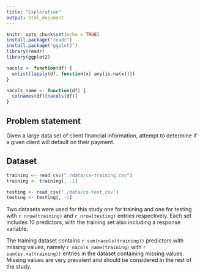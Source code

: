 ```yaml
---
title: "Exploration"
output: html_document
---
```


```r
knitr::opts_chunk$set(echo = TRUE)
install.package("readr")
install.package("ggplot2")
library(readr)
library(ggplot2)
```

```r
nacols <- function(df) {
  unlist(lapply(df, function(x) any(is.na(x))))
}

nacols_name <- function(df) {
  colnames(df)[nacols(df)]
}
```

## Problem statement

Given a large data set of client financial information, attempt to determine if a given client will default on their payment.

## Dataset

```r
training <- read_csv("./data/cs-training.csv")
training <- training[, -1]

testing <- read_csv("./data/cs-test.csv")
testing <- testing[, -1]
```

Two datasets were used for this study one for training and one for testing with `r nrow(training)` and `r nrow(testing)` entries respectively. Each set includes 10 predictors, with the training set also including a response variable.

The training dataset contains `r sum(nacols(training))` predictors with missing values, namely `r nacols_name(training)` with `r sum(is.na(training))` entries in the dataset containing missing values. Missing values are very prevalent and should be considered in the rest of the study.

